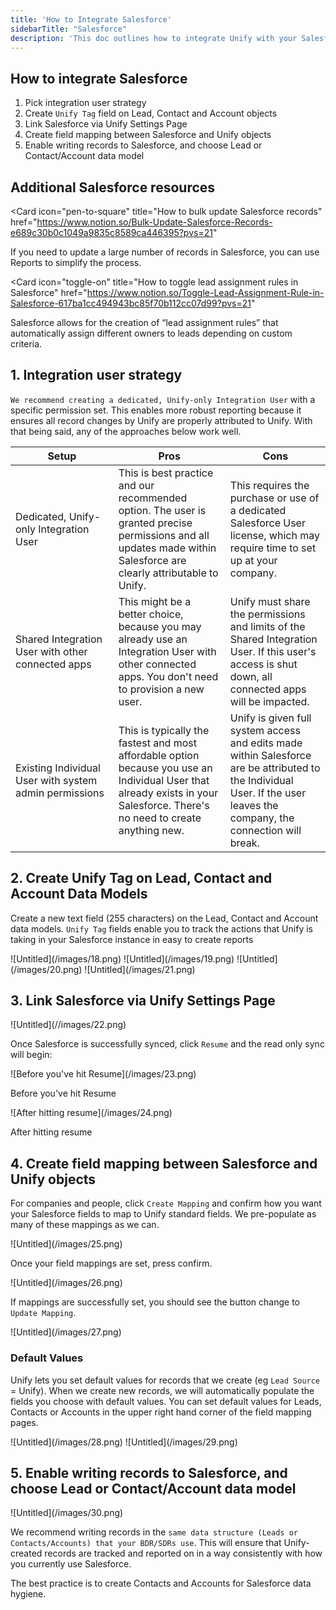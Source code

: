 ```yaml
---
title: 'How to Integrate Salesforce'
sidebarTitle: "Salesforce"
description: 'This doc outlines how to integrate Unify with your Salesforce instance. Unify is what is considered a `Connected App` on the Salesforce platform.'
---
```


## How to integrate Salesforce

1. Pick integration user strategy
2. Create `Unify Tag` field on Lead, Contact and Account objects
3. Link Salesforce via Unify Settings Page
4. Create field mapping between Salesforce and Unify objects
5. Enable writing records to Salesforce, and choose Lead or Contact/Account data model

## Additional Salesforce resources

<Card
  icon="pen-to-square"
  title="How to bulk update Salesforce records"
  href="https://www.notion.so/Bulk-Update-Salesforce-Records-e689c30b0c1049a9835c8589ca446395?pvs=21"
>
  If you need to update a large number of records in Salesforce, you can use
  Reports to simplify the process.
</Card>

<Card
  icon="toggle-on"
  title="How to toggle lead assignment rules in Salesforce"
  href="https://www.notion.so/Toggle-Lead-Assignment-Rule-in-Salesforce-617ba1cc494943bc85f70b112cc07d99?pvs=21"
>
  Salesforce allows for the creation of “lead assignment rules” that
  automatically assign different owners to leads depending on custom criteria.
</Card>

## 1. Integration user strategy

`We recommend creating a dedicated, Unify-only Integration User` with a specific permission set. This enables more robust reporting because it ensures all record changes by Unify are properly attributed to Unify. With that being said, any of the approaches below work well.

| Setup                                                  | Pros                                                                                                                                                                        | Cons                                                                                                                                                                    |
| ------------------------------------------------------ | --------------------------------------------------------------------------------------------------------------------------------------------------------------------------- | ----------------------------------------------------------------------------------------------------------------------------------------------------------------------- |
| Dedicated, Unify-only Integration User                 | This is best practice and our recommended option. The user is granted precise permissions and all updates made within Salesforce are clearly attributable to Unify.         | This requires the purchase or use of a dedicated Salesforce User license, which may require time to set up at your company.                                             |
| Shared Integration User with other connected apps      | This might be a better choice, because you may already use an Integration User with other connected apps. You don't need to provision a new user.                           | Unify must share the permissions and limits of the Shared Integration User. If this user's access is shut down, all connected apps will be impacted.                    |
| Existing Individual User with system admin permissions | This is typically the fastest and most affordable option because you use an Individual User that already exists in your Salesforce. There's no need to create anything new. | Unify is given full system access and edits made within Salesforce are be attributed to the Individual User. If the user leaves the company, the connection will break. |

## 2. Create Unify Tag on Lead, Contact and Account Data Models

Create a new text field (255 characters) on the Lead, Contact and Account data models. `Unify Tag` fields enable you to track the actions that Unify is taking in your Salesforce instance in easy to create reports

<Frame>![Untitled](/images/18.png)</Frame>

<Frame>![Untitled](/images/19.png)</Frame>

<Frame>![Untitled](/images/20.png)</Frame>

<Frame>![Untitled](/images/21.png)</Frame>

## 3. Link Salesforce via Unify Settings Page

<Frame>![Untitled](//images/22.png)</Frame>

Once Salesforce is successfully synced, click `Resume` and the read only sync will begin:

<Frame>![Before you've hit Resume](/images/23.png)</Frame>

Before you've hit Resume

<Frame>![After hitting resume](/images/24.png)</Frame>

After hitting resume

## 4. Create field mapping between Salesforce and Unify objects

For companies and people, click `Create Mapping` and confirm how you want your Salesforce fields to map to Unify standard fields. We pre-populate as many of these mappings as we can.

<Frame>![Untitled](/images/25.png)</Frame>

Once your field mappings are set, press confirm.

<Frame>![Untitled](/images/26.png)</Frame>

If mappings are successfully set, you should see the button change to `Update Mapping`.

<Frame>![Untitled](/images/27.png)</Frame>

### Default Values

Unify lets you set default values for records that we create (eg `Lead Source` = Unify). When we create new records, we will automatically populate the fields you choose with default values. You can set default values for Leads, Contacts or Accounts in the upper right hand corner of the field mapping pages.

<Frame>![Untitled](/images/28.png)</Frame>

<Frame>![Untitled](/images/29.png)</Frame>

## 5. Enable writing records to Salesforce, and choose Lead or Contact/Account data model

<Frame>![Untitled](/images/30.png)</Frame>

We recommend writing records in the `same data structure (Leads or Contacts/Accounts) that your BDR/SDRs use`. This will ensure that Unify-created records are tracked and reported on in a way consistently with how you currently use Salesforce.

The best practice is to create Contacts and Accounts for Salesforce data hygiene.
